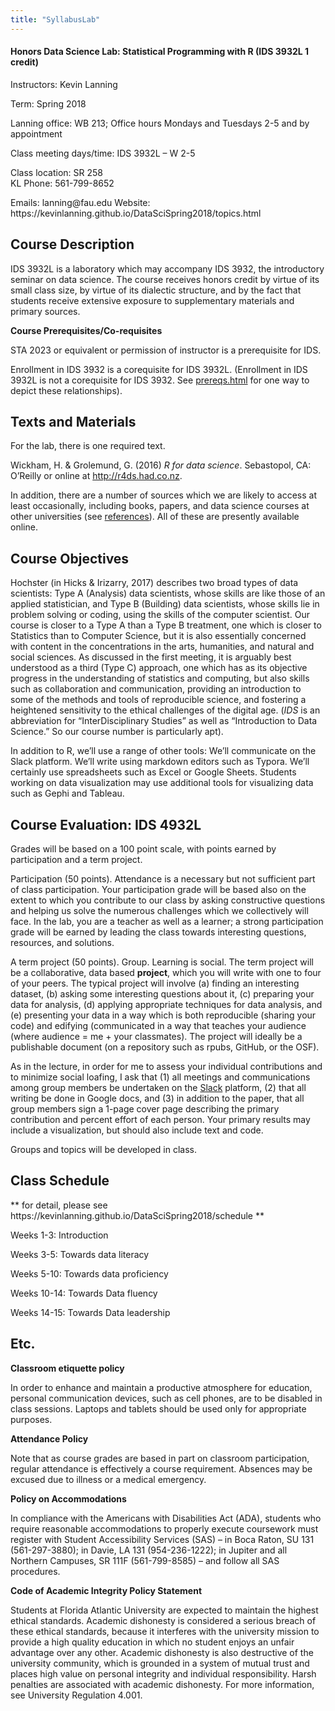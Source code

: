 ```yaml
---
title: "SyllabusLab"
---
```


#### Honors Data Science Lab: Statistical Programming with R (IDS 3932L 1 credit)

Instructors: Kevin Lanning

Term: Spring 2018

Lanning office: WB 213; Office hours Mondays and Tuesdays 2-5 and by appointment

Class meeting days/time: IDS 3932L – W 2-5

Class location: SR 258  
KL Phone: 561-799-8652

Emails: lanning\@fau.edu
Website: https://kevinlanning.github.io/DataSciSpring2018/topics.html

## Course Description 

IDS 3932L is a laboratory which may accompany IDS 3932, the introductory seminar on data science. The course receives honors credit by virtue of its small class size, by virtue of its dialectic structure, and by the fact that students receive extensive exposure to supplementary materials and primary sources.

**Course Prerequisites/Co-requisites**

STA 2023 or equivalent or permission of instructor is a prerequisite for IDS.

Enrollment in IDS 3932 is a corequisite for IDS 3932L. (Enrollment in IDS 3932L is not a corequisite for IDS 3932.  See [prereqs.html](https://kevinlanning.github.io/DataSciSpring2018/prereqs.html) for one way to depict these relationships).


## Texts and Materials

For the lab, there is one required text.

Wickham, H. & Grolemund, G. (2016) *R for data science*. Sebastopol, CA: O’Reilly or online at [http://r4ds.had.co.nz](http://r4ds.had.co.nz).

In addition, there are a number of sources which we are likely to access at least occasionally, including books, papers, and data science courses at other universities (see [references](https://kevinlanning.github.io/DataSciSpring2018/references)). All of these are presently available online.

## Course Objectives

Hochster (in Hicks & Irizarry, 2017) describes two broad types of data scientists: Type A (Analysis) data scientists, whose skills are like those of an applied statistician, and Type B (Building) data scientists, whose skills lie in problem solving or coding, using the skills of the computer scientist. Our course is closer to a Type A than a Type B treatment, one which is closer to Statistics than to Computer Science, but it is also essentially concerned with content in the concentrations in the arts, humanities, and natural and social sciences. As discussed in the first meeting, it is arguably best understood as a third (Type C) approach, one which has as its objective progress in the understanding of statistics and computing, but also skills such as collaboration and communication, providing an introduction to some of the methods and tools of reproducible science, and fostering a heightened sensitivity to the ethical challenges of the digital age. (*IDS* is an abbreviation for "InterDisciplinary Studies" as well as "Introduction to Data Science."  So our course number is particularly apt).

In addition to R, we'll use a range of other tools: We'll communicate on the Slack platform. We'll write using markdown editors such as Typora. We'll certainly use spreadsheets such as Excel or Google Sheets. Students working on data visualization may use additional tools for visualizing data such as Gephi and Tableau.

## Course Evaluation: IDS 4932L

Grades will be based on a 100 point scale, with points earned by participation and a term project.

Participation (50 points). Attendance is a necessary but not sufficient part of class participation. Your participation grade will be based also on the extent to which you contribute to our class by asking constructive questions and helping us solve the numerous challenges which we collectively will face.  In the lab, you are a teacher as well as a learner; a strong participation grade will be earned by leading the class towards interesting questions, resources, and solutions.

A term project (50 points). Group. Learning is social. The term project will be a collaborative, data based **project**, which you will write with one to four of your peers.  The typical project will involve (a) finding an interesting dataset, (b) asking some interesting questions about it, (c) preparing your data for analysis, (d) applying appropriate techniques for data analysis, and (e) presenting your data in a way which is both reproducible (sharing your code) and edifying (communicated in a way that teaches your audience (where audience = me + your classmates).  The project will ideally be a publishable document (on a repository such as rpubs, GitHub, or the OSF). 

As in the lecture, in order for me to assess your individual contributions and to minimize social loafing, I ask that (1) all meetings and communications among group members be undertaken on the [Slack](https://faudatascience.slack.com/) platform, (2) that all writing be done in Google docs, and (3) in addition to the paper, that all group members sign a 1-page cover page describing the primary contribution and percent effort of each person. Your primary results may include a visualization, but should also include text and code.

Groups and topics will be developed in class. 

## Class Schedule

** for detail, please see https://kevinlanning.github.io/DataSciSpring2018/schedule ** 

Weeks 1-3: Introduction

Weeks 3-5: Towards data literacy

Weeks 5-10: Towards data proficiency

Weeks 10-14: Towards Data fluency

Weeks 14-15: Towards Data leadership

## Etc.

**Classroom etiquette policy**

In order to enhance and maintain a productive atmosphere for education, personal communication devices, such as cell phones, are to be disabled in class sessions. Laptops and tablets should be used only for appropriate purposes.

**Attendance Policy**

Note that as course grades are based in part on classroom participation, regular attendance is effectively a course requirement. Absences may be excused due to illness or a medical emergency.

**Policy on Accommodations**

In compliance with the Americans with Disabilities Act (ADA), students who require reasonable accommodations to properly execute coursework must register with Student Accessibility Services (SAS) -- in Boca Raton, SU 131 (561-297-3880); in Davie, LA 131 (954-236-1222); in Jupiter and all Northern Campuses, SR 111F (561-799-8585) – and follow all SAS procedures.

**Code of Academic Integrity Policy Statement**

Students at Florida Atlantic University are expected to maintain the highest ethical standards. Academic dishonesty is considered a serious breach of these ethical standards, because it interferes with the university mission to provide a high quality education in which no student enjoys an unfair advantage over any other. Academic dishonesty is also destructive of the university community, which is grounded in a system of mutual trust and places high value on personal integrity and individual responsibility. Harsh penalties are associated with academic dishonesty. For more information, see University Regulation 4.001.

